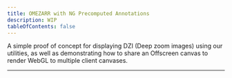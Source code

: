 ```yaml
---
title: OMEZARR with NG Precomputed Annotations
description: WIP
tableOfContents: false
---
```



A simple proof of concept for displaying DZI (Deep zoom images) using our utilities,
as well as demonstrating how to share an Offscreen canvas to render WebGL to multiple client canvases.

<hr />
<br />

<Demo client:only="react" />
